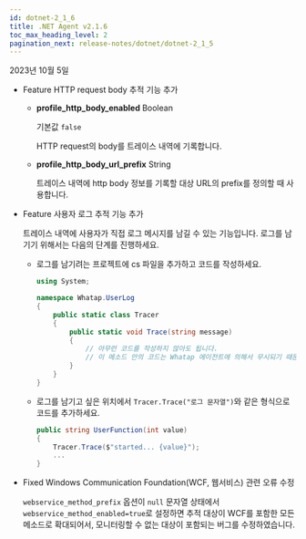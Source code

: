 ```yaml
---
id: dotnet-2_1_6
title: .NET Agent v2.1.6
toc_max_heading_level: 2
pagination_next: release-notes/dotnet/dotnet-2_1_5
---
```


2023년 10월 5일

* <Status>Feature</Status> HTTP request body 추적 기능 추가

  * **profile_http_body_enabled** <span class='type'>Boolean</span>

    기본값 `false`

    HTTP request의 body를 트레이스 내역에 기록합니다.

  * **profile_http_body_url_prefix** <span class='type'>String</span>

    트레이스 내역에 http body 정보를 기록할 대상 URL의 prefix를 정의할 때 사용합니다.

* <Status>Feature</Status> 사용자 로그 추적 기능 추가

  트레이스 내역에 사용자가 직접 로그 메시지를 남길 수 있는 기능입니다. 로그를 남기기 위해서는 다음의 단계를 진행하세요.

  * 로그를 남기려는 프로젝트에 cs 파일을 추가하고 코드를 작성하세요.

    ```csharp
    using System;

    namespace Whatap.UserLog
    {
        public static class Tracer
        {
            public static void Trace(string message)
            {
                // 아무런 코드를 작성하지 않아도 됩니다.
                // 이 메소드 안의 코드는 Whatap 에이전트에 의해서 무시되기 때문에 실행되지 않습니다.
            }
        }
    }
    ```

  * 로그를 남기고 싶은 위치에서 `Tracer.Trace("로그 문자열")`와 같은 형식으로 코드를 추가하세요.

    ```csharp
    public string UserFunction(int value)
    {
        Tracer.Trace($"started... {value}");
        ...
    }
    ```

* <Status>Fixed</Status> Windows Communication Foundation(WCF, 웹서비스) 관련 오류 수정

  `webservice_method_prefix` 옵션이 `null` 문자열 상태에서 `webservice_method_enabled=true`로 설정하면 추적 대상이 WCF를 포함한 모든 메소드로 확대되어서, 모니터링할 수 없는 대상이 포함되는 버그를 수정하였습니다.
